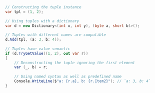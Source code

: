 ```csharp
// Constructing the tuple instance
var tpl = (1, 2);
            
// Using tuples with a dictionary
var d = new Dictionary<(int x, int y), (byte a, short b)>();
 
// Tuples with different names are compatible
d.Add(tpl, (a: 3, b: 4));
 
// Tuples have value semantic
if (d.TryGetValue((1, 2), out var r))
{
    // Deconstructing the tuple ignoring the first element
    var (_, b) = r;
                
    // Using named syntax as well as predefined name
    Console.WriteLine($"a: {r.a}, b: {r.Item2}"); // `a: 3, b: 4`
}
```